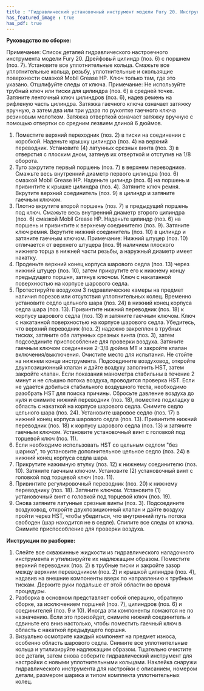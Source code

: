 ```yaml
---
title : "Гидравлический установочный инструмент модели Fury 20. Инструкция по сборке"
has_featured_image : true
has_pdf: true
---
```


**Руководство по сборке:**

Примечание: Список деталей гидравлического настроечного инструмента модели Fury 20.
Дрейфовый цилиндр (поз. 6) с поршнем (поз. 7). Установите все уплотнительные кольца. Смажьте все уплотнительные кольца, резьбу, уплотнительные и скользящие поверхности смазкой Mobil Grease HP. Ключ только там, где это указано. Отшлифуйте следы от ключа. Примечание: Не используйте трубный ключ или тиски для цилиндра (поз. 6) в средней точке. Затяните ленточный ключ цилиндров (поз. 6), надев ремень на рифленую часть цилиндра. Затяжка гаечного ключа означает затяжку вручную, а затем два или три удара по рукоятке гаечного ключа резиновым молотком. Затяжка отверткой означает затяжку вручную с помощью отвертки со средним лезвием длиной 6 дюймов.

1. Поместите верхний переходник (поз. 2) в тиски на соединении с коробкой. Наденьте крышку цилиндра (поз. 4) на верхний переводник. Установите (4) латунных срезных винта (поз. 3) в отверстия с плоским дном, затянув их отверткой и отступив на 1/8 оборота.
2. Туго закрутите первый поршень (поз. 7) в верхнем переводнике. Смажьте весь внутренний диаметр первого цилиндра (поз. 6) смазкой Mobil Grease HP. Наденьте цилиндр (поз. 6) на поршень и привинтите к крышке цилиндра (поз. 4). Затяните ключ ремня. Вкрутите верхний соединитель (поз. 9) в цилиндр и затяните гаечным ключом.
3. Плотно вкрутите второй поршень (поз. 7) в предыдущий поршень под ключ. Смажьте весь внутренний диаметр второго цилиндра (поз. 6) смазкой Mobil Grease HP. Наденьте цилиндр (поз. 6) на поршень и привинтите к верхнему соединителю (поз. 9). Затяните ключ ремня. Вкрутите нижний соединитель (поз. 10) в цилиндр и затяните гаечным ключом. Примечание: Нижний штуцер (поз. 10) отличается от верхнего штуцера (поз. 9) наличием плоского нижнего торца в нижней части резьбы, а наружный диаметр имеет накатку.
4. Проденьте верхний конец корпуса шарового седла (поз. 13) через нижний штуцер (поз. 10), затем прикрутите его к нижнему концу предыдущего поршня, затянув ключом. Ключ с накатанной поверхностью на корпусе шарового седла.
5. Протестируйте воздухом 3 гидравлические камеры на предмет наличия порезов или отсутствия уплотнительных колец. Временно установите седло цельного шара (поз. 24) в нижний конец корпуса седла шара (поз. 13). Привинтите нижний переводник (поз. 18) к корпусу шарового седла (поз. 13) и затяните гаечным ключом. Ключ с накатанной поверхностью на корпусе шарового седла. Убедитесь, что верхний переводник (поз. 2) надежно закреплен в трубных тисках, затяните оба латунных срезных винта (поз. 3), затем подсоедините приспособление для проверки воздуха. Затяните гаечным ключом соединение 2-3/8 дюйма MT и закройте клапан включения/выключения. Очистите место для испытания. Не стойте на нижнем конце инструмента. Подсоедините воздуховод, откройте двухпозиционный клапан и дайте воздуху заполнить HST, затем закройте клапан. Если показания манометра стабильны в течение 2 минут и не слышно потока воздуха, проводится проверка HST. Если не удается добиться стабильного воздушного теста, необходимо разобрать HST для поиска причины. Сбросьте давление воздуха до нуля и снимите нижний переводник (поз. 18), поместив подкладку в область с накаткой на корпусе шарового седла. Снимите седло цельного шара (поз. 24). Установите шаровое седло (поз. 17) в нижний конец корпуса шарового седла (поз. 13). Привинтите нижний переводник (поз. 18) к корпусу шарового седла (поз. 13) и затяните гаечным ключом. Установите установочный винт с головкой под торцевой ключ (поз. 11).
6. Если необходимо использовать HST со цельным седлом "без шарика", то установите дополнительное цельное седло (поз. 24) в нижний конец корпуса седла шара.
7. Прикрутите нажимную втулку (поз. 12) к нижнему соединителю (поз. 10). Затяните гаечным ключом. Установите (2) установочный винт с головкой под торцевой ключ (поз. 11).
8. Привинтите регулировочный переводник (поз. 20) к нижнему переводнику (поз. 18). Затяните ключом. Установите (1) установочный винт с головкой под торцевой ключ (поз. 19).
9. Снова затяните латунные срезные винты (поз. 3). Подсоедините воздуховод, откройте двухпозиционный клапан и дайте воздуху пройти через HST, чтобы убедиться, что внутренний путь потока свободен (шар находится не в седле). Спилите все следы от ключа. Снимите приспособление для проверки воздуха.

**Инструкции по разборке:**

1. Слейте все скважинные жидкости из гидравлического наладочного инструмента и утилизируйте их надлежащим образом. Поместите верхний переводник (поз. 2) в трубные тиски и закройте зазор между верхним переводником (поз. 2) и крышкой цилиндра (поз. 4), надавив на внешние компоненты вверх по направлению к трубным тискам. Держите руки подальше от этой области во время процедуры.
2. Разборка в основном представляет собой операцию, обратную сборке, за исключением поршней (поз. 7), цилиндров (поз. 6) и соединителей (поз. 9 и 10). Иногда эти компоненты ломаются не по назначению. Если это произойдет, снимите нижний соединитель и сдвиньте его вниз настолько, чтобы поместить гаечный ключ в область с накаткой предыдущего поршня.
3. Визуально осмотрите каждый компонент на предмет износа, особенно область шарового седла. Снимите все уплотнительные кольца и утилизируйте надлежащим образом. Тщательно очистите все детали, затем снова соберите гидравлический инструмент для настройки с новыми уплотнительными кольцами. Наклейка снаружи гидравлического инструмента для настройки с описанием, номером детали, размером шарика и типом комплекта уплотнительных колец.